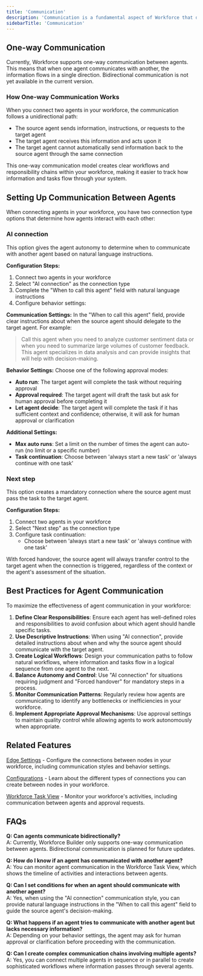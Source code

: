 ```yaml
---
title: 'Communication'
description: 'Communication is a fundamental aspect of Workforce that defines how agents interact with each other within your AI workforce.'
sidebarTitle: 'Communication'
---
```



## One-way Communication

Currently, Workforce supports one-way communication between agents. This means that when one agent communicates with another, the information flows in a single direction. Bidirectional communication is not yet available in the current version.

### How One-way Communication Works

When you connect two agents in your workforce, the communication follows a unidirectional path:
- The source agent sends information, instructions, or requests to the target agent
- The target agent receives this information and acts upon it
- The target agent cannot automatically send information back to the source agent through the same connection

This one-way communication model creates clear workflows and responsibility chains within your workforce, making it easier to track how information and tasks flow through your system.

## Setting Up Communication Between Agents

When connecting agents in your workforce, you have two connection type options that determine how agents interact with each other:

### AI connection

This option gives the agent autonomy to determine when to communicate with another agent based on natural language instructions.

**Configuration Steps:**
1. Connect two agents in your workforce
2. Select "AI connection" as the connection type
3. Complete the "When to call this agent" field with natural language instructions
4. Configure behavior settings:

**Communication Settings:**
In the "When to call this agent" field, provide clear instructions about when the source agent should delegate to the target agent. For example:

> Call this agent when you need to analyze customer sentiment data or when you need to summarize large volumes of customer feedback. This agent specializes in data analysis and can provide insights that will help with decision-making.

**Behavior Settings:**
Choose one of the following approval modes:
- **Auto run**: The target agent will complete the task without requiring approval
- **Approval required**: The target agent will draft the task but ask for human approval before completing it
- **Let agent decide**: The target agent will complete the task if it has sufficient context and confidence; otherwise, it will ask for human approval or clarification

**Additional Settings:**
- **Max auto runs**: Set a limit on the number of times the agent can auto-run (no limit or a specific number)
- **Task continuation**: Choose between 'always start a new task' or 'always continue with one task'

### Next step

This option creates a mandatory connection where the source agent must pass the task to the target agent.

**Configuration Steps:**
1. Connect two agents in your workforce
2. Select "Next step" as the connection type
3. Configure task continuation:
   - Choose between 'always start a new task' or 'always continue with one task'

With forced handover, the source agent will always transfer control to the target agent when the connection is triggered, regardless of the context or the agent's assessment of the situation.

## Best Practices for Agent Communication

To maximize the effectiveness of agent communication in your workforce:

1. **Define Clear Responsibilities**: Ensure each agent has well-defined roles and responsibilities to avoid confusion about which agent should handle specific tasks.
2. **Use Descriptive Instructions**: When using "AI connection", provide detailed instructions about when and why the source agent should communicate with the target agent.
3. **Create Logical Workflows**: Design your communication paths to follow natural workflows, where information and tasks flow in a logical sequence from one agent to the next.
4. **Balance Autonomy and Control**: Use "AI connection" for situations requiring judgment and "Forced handover" for mandatory steps in a process.
5. **Monitor Communication Patterns**: Regularly review how agents are communicating to identify any bottlenecks or inefficiencies in your workforce.
6. **Implement Appropriate Approval Mechanisms**: Use approval settings to maintain quality control while allowing agents to work autonomously when appropriate.

## Related Features

[Edge Settings](https://relevanceai.com/docs/workforce-builder/edge-settings) - Configure the connections between nodes in your workforce, including communication styles and behavior settings.

[Configurations](https://relevanceai.com/docs/workforce-builder/configurations) - Learn about the different types of connections you can create between nodes in your workforce.

[Workforce Task View](https://relevanceai.com/docs/workforce-builder/task-view) - Monitor your workforce's activities, including communication between agents and approval requests.

## FAQs

**Q: Can agents communicate bidirectionally?**  
A: Currently, Workforce Builder only supports one-way communication between agents. Bidirectional communication is planned for future updates.

**Q: How do I know if an agent has communicated with another agent?**  
A: You can monitor agent communication in the Workforce Task View, which shows the timeline of activities and interactions between agents.

**Q: Can I set conditions for when an agent should communicate with another agent?**  
A: Yes, when using the "AI connection" communication style, you can provide natural language instructions in the "When to call this agent" field to guide the source agent's decision-making.

**Q: What happens if an agent tries to communicate with another agent but lacks necessary information?**  
A: Depending on your behavior settings, the agent may ask for human approval or clarification before proceeding with the communication.

**Q: Can I create complex communication chains involving multiple agents?**  
A: Yes, you can connect multiple agents in sequence or in parallel to create sophisticated workflows where information passes through several agents.